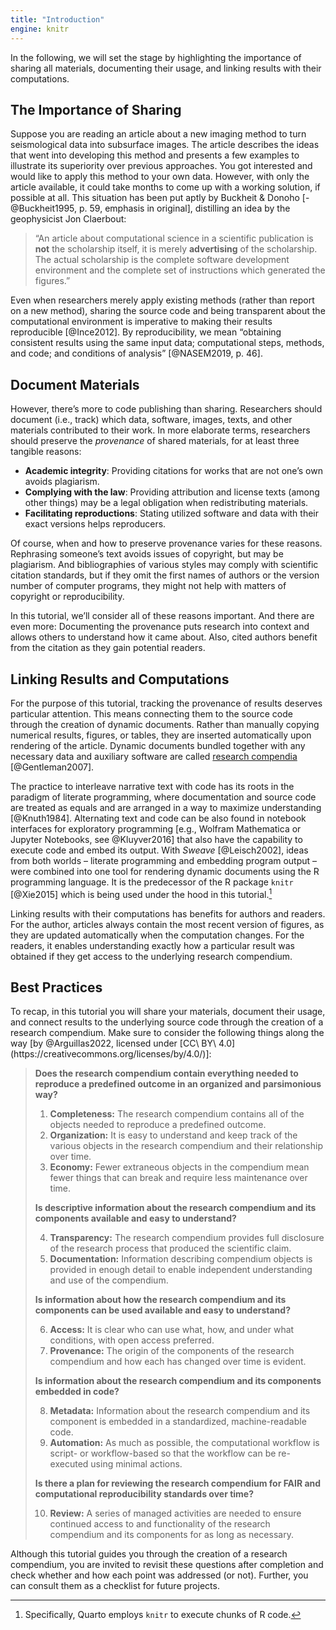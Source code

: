 ```yaml
---
title: "Introduction"
engine: knitr
---
```


In the following, we will set the stage by
highlighting the importance of sharing all materials,
documenting their usage,
and linking results with their computations.

## The Importance of Sharing

Suppose you are reading an article about a new imaging method
to turn seismological data into subsurface images.
The article describes the ideas that went into developing this method
and presents a few examples to illustrate its superiority over previous approaches.
You got interested and would like to apply this method to your own data.
However, with only the article available, it could take months
to come up with a working solution, if possible at all.
This situation has been put aptly by
Buckheit & Donoho [-@Buckheit1995, p. 59, emphasis in original],
distilling an idea by the geophysicist Jon Claerbout:

> "An article about computational science in a scientific publication
> is __not__ the scholarship itself, it is merely __advertising__ of the scholarship.
The actual scholarship is the complete software development environment
and the complete set of instructions which generated the figures."

Even when researchers merely apply existing methods (rather than report on a new method),
sharing the source code and being transparent about the computational environment
is imperative to making their results reproducible [@Ince2012].
By reproducibility, we mean "obtaining consistent results using the same
input data; computational steps, methods, and code;
and conditions of analysis" [@NASEM2019, p. 46].

## Document Materials

However, there's more to code publishing than sharing.
Researchers should document (i.e., track) which data, software, images, texts,
and other materials contributed to their work.
In more elaborate terms, researchers should preserve the _provenance_ of shared materials,
for at least three tangible reasons:

- **Academic integrity**: Providing citations for works that are not one's own avoids plagiarism.
- **Complying with the law**: Providing attribution and license texts
  (among other things) may be a legal obligation when redistributing materials.
- **Facilitating reproductions**: Stating utilized software and data
  with their exact versions helps reproducers.

Of course, when and how to preserve provenance varies for these reasons.
Rephrasing someone's text avoids issues of copyright, but may be plagiarism.
And bibliographies of various styles may comply with scientific citation standards,
but if they omit the first names of authors or the version number of computer programs,
they might not help with matters of copyright or reproducibility.

In this tutorial, we'll consider all of these reasons important.
And there are even more: Documenting the provenance puts research into context
and allows others to understand how it came about.
Also, cited authors benefit from the citation as they gain potential readers.

## Linking Results and Computations

For the purpose of this tutorial,
tracking the provenance of results deserves particular attention.
This means connecting them to the source code through the creation of dynamic documents.
Rather than manually copying numerical results, figures, or tables,
they are inserted automatically upon rendering of the article.
Dynamic documents bundled together with any necessary data and auxiliary software
are called [research compendia](https://research-compendium.science/) [@Gentleman2007].

The practice to interleave narrative text with code has its roots
in the paradigm of literate programming, where documentation and source code
are treated as equals and are arranged in a way to maximize understanding [@Knuth1984].
Alternating text and code can be also found in notebook interfaces for exploratory programming
[e.g., Wolfram Mathematica or Jupyter Notebooks, see @Kluyver2016]
that also have the capability to execute code and embed its output.
With _Sweave_ [@Leisch2002], ideas from both worlds
-- literate programming and embedding program output --
were combined into one tool for rendering dynamic documents using the R programming language.
It is the predecessor of the R package `knitr` [@Xie2015]
which is being used under the hood in this tutorial.[^knitr]

[^knitr]: Specifically, Quarto employs `knitr` to execute chunks of R code.

Linking results with their computations has benefits for authors and readers.
For the author, articles always contain the most recent version of figures,
as they are updated automatically when the computation changes.
For the readers, it enables understanding exactly how a particular result was obtained
if they get access to the underlying research compendium.

## Best Practices

To recap, in this tutorial you will share your materials, document their usage,
and connect results to the underlying source code through the creation of a research compendium.
Make sure to consider the following things along the way
[by @Arguillas2022, licensed under [CC\ BY\ 4.0](https://creativecommons.org/licenses/by/4.0/)]:

> __Does the research compendium contain everything needed to reproduce a
> predefined outcome in an organized and parsimonious way?__
> 
> 1. __Completeness:__ The research compendium contains all of the objects
>    needed to reproduce a predefined outcome.
> 2. __Organization:__ It is easy to understand and keep track of the various
>    objects in the research compendium and their relationship over time.
> 3. __Economy:__ Fewer extraneous objects in the compendium mean fewer things
>    that can break and require less maintenance over time.
> 
> __Is descriptive information about the research compendium and its components
> available and easy to understand?__
> 
> 4. __Transparency:__ The research compendium provides full disclosure of
>    the research process that produced the scientific claim.
> 5. __Documentation:__ Information describing compendium objects is provided
>    in enough detail to enable independent understanding and use of the compendium.
> 
> __Is information about how the research compendium and its components
> can be used available and easy to understand?__
> 
> 6. __Access:__ It is clear who can use what, how, and under what conditions,
>    with open access preferred.
> 7. __Provenance:__ The origin of the components of the research compendium
>    and how each has changed over time is evident.
> 
> __Is information about the research compendium and its components embedded in code?__
> 
> 8. __Metadata:__ Information about the research compendium and its component
>    is embedded in a standardized, machine-readable code.
> 9. __Automation:__ As much as possible, the computational workflow is script-
>    or workflow-based so that the workflow can be re-executed using minimal actions.
> 
> __Is there a plan for reviewing the research compendium for FAIR
> and computational reproducibility standards over time?__
> 
> 10. __Review:__ A series of managed activities are needed to ensure
>    continued access to and functionality of the research compendium and its components for as long as necessary.

Although this tutorial guides you through the creation of a research compendium,
you are invited to revisit these questions after completion and check
whether and how each point was addressed (or not).
Further, you can consult them as a checklist for future projects.
